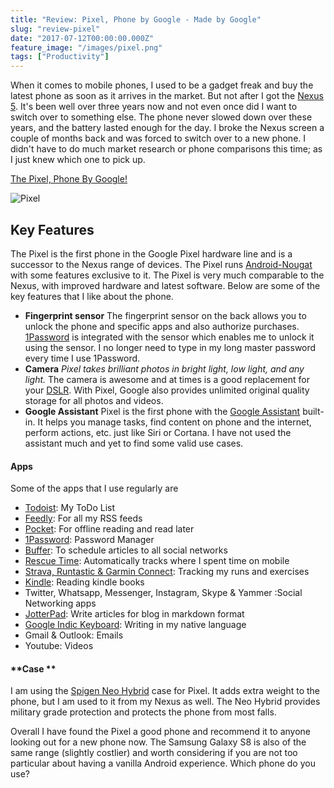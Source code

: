 ```yaml
---
title: "Review: Pixel, Phone by Google - Made by Google"
slug: "review-pixel"
date: "2017-07-12T00:00:00.000Z"
feature_image: "/images/pixel.png"
tags: ["Productivity"]
---
```


When it comes to mobile phones, I used to be a gadget freak and buy the latest phone as soon as it arrives in the market. But not after I got the [Nexus 5](/posts/review-two-months-and-counting-android-and-nexus-5/). It's been well over three years now and not even once did I want to switch over to something else. The phone never slowed down over these years, and the battery lasted enough for the day. I broke the Nexus screen a couple of months back and was forced to switch over to a new phone. I didn't have to do much market research or phone comparisons this time; as I just knew which one to pick up.

[The Pixel, Phone By Google!](https://madeby.google.com/intl/en_au/phone/)

![Pixel](/images/pixel.png)

Key Features
------------

The Pixel is the first phone in the Google Pixel hardware line and is a successor to the Nexus range of devices. The Pixel runs [Android-Nougat](https://www.android.com/intl/en_au/versions/nougat-7-0/) with some features exclusive to it. The Pixel is very much comparable to the Nexus, with improved hardware and latest software. Below are some of the key features that I like about the phone.

*   **Fingerprint sensor** The fingerprint sensor on the back allows you to unlock the phone and specific apps and also authorize purchases. [1Password](/posts/password-manager-get-one-if-you-havent-already/) is integrated with the sensor which enables me to unlock it using the sensor. I no longer need to type in my long master password every time I use 1Password.
*   **Camera** _Pixel takes brilliant photos in bright light, low light, and any light._ The camera is awesome and at times is a good replacement for your [DSLR](/posts/photography-learning-to-click/). With Pixel, Google also provides unlimited original quality storage for all photos and videos.
*   **Google Assistant** Pixel is the first phone with the [Google Assistant](https://assistant.google.com/) built-in. It helps you manage tasks, find content on phone and the internet, perform actions, etc. just like Siri or Cortana. I have not used the assistant much and yet to find some valid use cases.

#### **Apps**

Some of the apps that I use regularly are

*   [Todoist](/posts/todoist-manage-your-todo-list/): My ToDo List
*   [Feedly](/posts/feedly-one-stop-reading-place/): For all my RSS feeds
*   [Pocket](/posts/pocket-offline-reading-made-easy/): For offline reading and read later
*   [1Password](/posts/password-manager-get-one-if-you-havent-already/): Password Manager
*   [Buffer](/posts/buffer-smarter-social-sharing/): To schedule articles to all social networks
*   [Rescue Time](/posts/rescue-time-track-your-time/): Automatically tracks where I spent time on mobile
*   [Strava, Runtastic & Garmin Connect](/posts/three-months-to-a-half-marathon/): Tracking my runs and exercises
*   [Kindle](https://play.google.com/store/apps/details?id=com.amazon.kindle): Reading kindle books
*   Twitter, Whatsapp, Messenger, Instagram, Skype & Yammer :Social Networking apps
*   [JotterPad](/posts/optimizing-octopress-workflow-for-new-posts/): Write articles for blog in markdown format
*   [Google Indic Keyboard](/posts/how-to-setup-google-indic-keyboard-on-your-android-phone/): Writing in my native language
*   Gmail & Outlook: Emails
*   Youtube: Videos

#### \*\*Case \*\*

I am using the [Spigen Neo Hybrid](/posts/spigen-awesome-phone-cases/) case for Pixel. It adds extra weight to the phone, but I am used to it from my Nexus as well. The Neo Hybrid provides military grade protection and protects the phone from most falls.

Overall I have found the Pixel a good phone and recommend it to anyone looking out for a new phone now. The Samsung Galaxy S8 is also of the same range (slightly costlier) and worth considering if you are not too particular about having a vanilla Android experience. Which phone do you use?